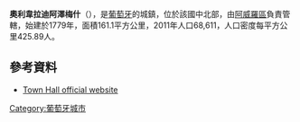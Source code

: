 {{Coord|40|50|N|8|29|W|display=title}}

'''奧利韋拉迪阿澤梅什'''（{{lang-pt|Oliveira de Azeméis}}），是[[葡萄牙|葡萄牙]]的城鎮，位於該國中北部，由[[阿威羅區|阿威羅區]]負責管轄，始建於1779年，面積161.1平方公里，2011年人口68,611，人口密度每平方公里425.89人。

==參考資料==
*[http://www.cm-oaz.pt/ Town Hall official website] {{Wayback|url=http://www.cm-oaz.pt/ |date=20210215080548 }}

{{Portugal-geo-stub}}
[[Category:葡萄牙城市|Category:葡萄牙城市]]